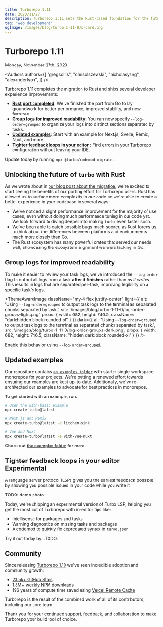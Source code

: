```yaml
---
title: Turborepo 1.11
date: 2023/11/27
description: Turborepo 1.11 sets the Rust-based foundation for the future of Turborepo.
tag: "web development"
ogImage: /images/blog/turbo-1-11-0/x-card.png
---
```


# Turborepo 1.11


<Date>
  Monday, November 27th, 2023
</Date>

<Authors authors={[
  "gregsoltis",
  "chrisolszewski",
  "nicholasyang",
  "alexanderlyon",
]} />

Turborepo 1.11 completes the migration to Rust and ships several developer experience improvements:

- [**Rust port completed**](#unlocking-the-future-of-turbo-with-rust): We've finished the port from Go to lay groundwork for better performance, improved stability, and new features.
- [**Group logs for improved readability**](#group-logs-for-improved-readability): You can now specify `--log-order=grouped` to organize your logs into distinct sections separated by tasks.
- [**Updated examples**](#updated-examples): Start with an example for Next.js, Svelte, Remix, Nuxt, and more.
- [**Tighter feedback loops in your editor** <ExperimentalBadge isLink={false} />](#tighter-feedback-loops-in-your-editor-experimental): Find errors in your Turborepo configuration without leaving your IDE.

Update today by running `npx @turbo/codemod migrate`.

## Unlocking the future of `turbo` with Rust

As we wrote about in [our blog post about the migration](https://vercel.com/blog/turborepo-migration-go-rust), we're excited to start seeing the benefits of our porting effort for Turborepo users. Rust has allowed us to surface more complexity in _our_ code so we're able to create a better experience in _your_ codebase in several ways:

- We've noticed a slight performance improvement for the majority of use cases, even without doing much performance tuning in our code yet. We look forward to diving deeper into making `turbo` even faster soon.
- We've been able to catch possible bugs much sooner, as Rust forces us to think about the differences between platforms and environments much more closely than Go.
- The Rust ecosystem has many powerful crates that served our needs well, showcasing the ecosystem alignment we were lacking in Go.

## Group logs for improved readability

To make it easier to review your task logs, we've introduced the `--log-order` flag to output all logs from a task **after it finishes** rather than _as it writes_. This results in logs that are separated per-task, improving legibility on a specific task's logs.

<ThemeAwareImage
  className="my-4 flex justify-center"
  light={{
    alt: 'Using `--log-order=grouped` to output task logs to the terminal as separated chunks separated by task.',
    src: '/images/blog/turbo-1-11-0/log-order-groups-light.png',
    props: {
      width: 682,
      height: 746.5,
      className: "dark:hidden block rounded-xl"
    }
  }}
  dark={{
    alt: 'Using `--log-order=grouped` to output task logs to the terminal as separated chunks separated by task.',
    src: '/images/blog/turbo-1-11-0/log-order-groups-dark.png',
    props: {
      width: 682,
      height: 746.5,
      className: "hidden dark:block rounded-xl"
    }
  }}
/>

Enable this behavior using `--log-order=grouped`.

## Updated examples

Our repository contains [`an examples folder`](https://github.com/vercel/turbo/tree/main/examples) with starter single-workspace monorepos for your projects. We're putting a renewed effort towards ensuring our examples are kept up-to-date. Additionally, we've re-architected our examples to advocate for best practices in monorepos.

To get started with an example, run:

```bash
# Uses the with-basic example
npx create-turbo@latest
```

```bash
# Next.js and Remix
npx create-turbo@latest -e kitchen-sink
```

```bash
# Vue and Nuxt
npx create-turbo@latest -e with-vue-nuxt
```

Check out [the examples folder](https://github.com/vercel/turbo/tree/main/examples) for more.

## Tighter feedback loops in your editor <ExperimentalBadge>Experimental</ExperimentalBadge>

A language server protocol (LSP) gives you the earliest feedback possible by showing you possible issues in your code while you write it.

TODO: demo photo

Today, we're shipping an experimental version of Turbo LSP, helping you get the most out of Turborepo with in-editor tips like:

- Intellisense for packages and tasks
- Warning diagnostics on missing tasks and packages
- A codemod to quickly fix deprecated syntax in `turbo.json`

Try it out today by...TODO.

## Community

Since releasing [Turborepo 1.10](/blog/turbo-1-10-16) we've seen incredible adoption and community growth:

- [23.5k+ GitHub Stars](https://github.com/vercel/turbo)
- [1.8M+ weekly NPM downloads](https://www.npmjs.com/package/turbo)
- 196 years of compute time saved using [Vercel Remote Cache](https://vercel.com/docs/concepts/monorepos/remote-caching)

Turborepo is the result of the combined work of all of its contributors, including our core team.

Thank you for your continued support, feedback, and collaboration to make Turborepo your build tool of choice.
